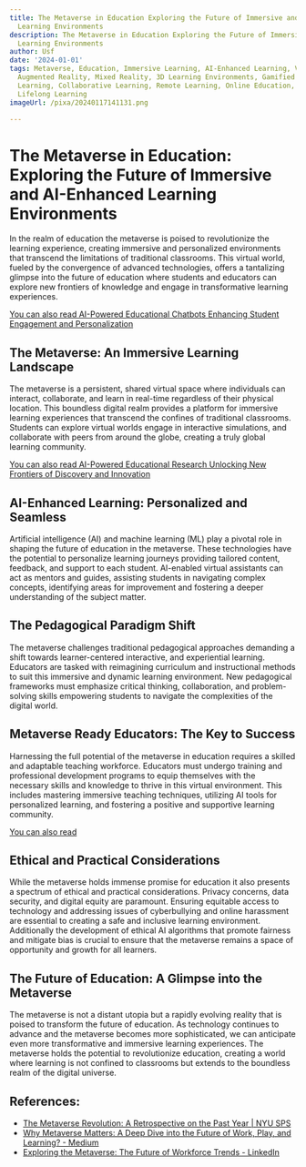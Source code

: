 ```yaml
---
title: The Metaverse in Education Exploring the Future of Immersive and AI-Enhanced
  Learning Environments
description: The Metaverse in Education Exploring the Future of Immersive and AI-Enhanced
  Learning Environments
author: Usf
date: '2024-01-01'
tags: Metaverse, Education, Immersive Learning, AI-Enhanced Learning, Virtual Reality,
  Augmented Reality, Mixed Reality, 3D Learning Environments, Gamified Learning, Personalized
  Learning, Collaborative Learning, Remote Learning, Online Education, Blended Learning,
  Lifelong Learning
imageUrl: /pixa/20240117141131.png

---
```

# The  Metaverse in  Education: Exploring the Future of Immersive and AI-Enhanced Learning  Environments

In the realm of education the metaverse is  poised to revolutionize the learning  experience, creating immersive and personalized environments that transcend the limitations of traditional classrooms. This virtual world, fueled by the convergence of advanced technologies, offers a tantalizing glimpse into the future  of education where  students and educators can explore new frontiers of knowledge and engage in transformative learning experiences.

[You can also read AI-Powered Educational Chatbots Enhancing Student  Engagement and Personalization](AI-Powered%20Educational%20Chatbots%20Enhancing%20Student%20Engagement%20and%20Personalization)


## The Metaverse: An Immersive Learning Landscape

The metaverse is  a persistent, shared virtual space where individuals can interact, collaborate, and learn  in real-time regardless of their physical location. This boundless digital realm  provides a platform  for immersive learning experiences that transcend the confines  of traditional classrooms. Students can explore virtual worlds engage in interactive simulations, and collaborate with  peers from around the globe, creating a truly global learning community.

[You can also read  AI-Powered Educational Research Unlocking New Frontiers of Discovery and Innovation](AI-Powered%20Educational%20Research%20Unlocking%20New%20Frontiers%20of%20Discovery%20and%20Innovation)


## AI-Enhanced Learning: Personalized and Seamless

Artificial  intelligence (AI) and machine learning (ML) play a pivotal role in shaping the future of  education in the metaverse. These technologies have the potential to  personalize learning journeys providing tailored content, feedback, and  support to each student. AI-enabled virtual assistants can act as mentors  and guides, assisting students in navigating complex concepts, identifying areas  for improvement and fostering a  deeper understanding of the subject matter.

## The Pedagogical Paradigm Shift

The metaverse challenges traditional pedagogical approaches demanding  a shift towards learner-centered interactive, and experiential learning. Educators are tasked with reimagining curriculum and instructional  methods  to suit this immersive and dynamic learning environment. New pedagogical frameworks must emphasize critical  thinking, collaboration, and problem-solving skills empowering students to navigate the complexities of the digital  world.

## Metaverse Ready Educators: The Key to Success

Harnessing the  full potential of the metaverse in education requires a skilled and adaptable teaching workforce.  Educators must undergo training and professional development programs to equip  themselves  with the necessary skills and knowledge  to thrive in this virtual environment. This includes mastering immersive teaching techniques, utilizing AI tools for personalized learning, and  fostering a  positive and supportive learning community.

[You can also read  ]()


##  Ethical and Practical Considerations

While the metaverse holds immense promise for education it also presents a spectrum of ethical and  practical considerations. Privacy concerns, data security, and digital equity are paramount. Ensuring equitable access to technology and addressing issues of cyberbullying  and online harassment  are essential  to creating a safe and inclusive learning environment. Additionally the development of ethical AI algorithms that promote fairness and mitigate bias is  crucial  to ensure that the metaverse remains a  space of opportunity and  growth for all learners.

## The Future of Education: A Glimpse into the Metaverse

The metaverse is not a distant utopia but a rapidly  evolving reality that is poised to transform the future of education. As technology continues to advance and the metaverse becomes more sophisticated,  we can anticipate even more  transformative and immersive learning  experiences. The  metaverse holds the potential to revolutionize education, creating a world where learning is  not confined to classrooms but extends to the boundless realm of the  digital  universe.

## References:
- [The Metaverse Revolution: A Retrospective on the Past Year | NYU SPS](https://www.sps.nyu.edu/homepage/emerging-technologies-collaborative/blog/2023/the-metaverse-revolution-a-retrospective-on-the-past-year.html)
- [Why Metaverse Matters: A Deep Dive into the Future of Work, Play, and Learning? - Medium](https://medium.com/@rajatranjan974/why-metaverse-matters-a-deep-dive-into-the-future-of-work-play-and-learning-f7fe33940a5c)
- [Exploring the Metaverse: The Future of Workforce Trends - LinkedIn](https://www.linkedin.com/pulse/exploring-metaverse-future-workforce-trends-kris-clelland)
